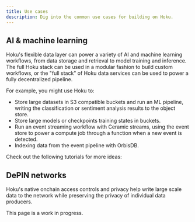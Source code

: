 ```yaml
---
title: Use cases
description: Dig into the common use cases for building on Hoku.
---
```



## AI & machine learning

Hoku's flexible data layer can power a variety of AI and machine learning workflows, from data storage and retrieval to
model training and inference. The full Hoku stack can be used in a modular fashion to build custom workflows, or the
"full stack" of Hoku data services can be used to power a fully decentralized pipeline.

For example, you might use Hoku to:

- Store large datasets in S3 compatible buckets and run an ML pipeline, writing the classification or sentiment analysis
  results to the object store.
- Store large models or checkpoints training states in buckets.
- Run an event streaming workflow with Ceramic streams, using the event store to power a compute job through a function
  when a new event is detected.
- Indexing data from the event pipeline with OrbisDB.

Check out the following tutorials for more ideas:

<Cards>
  <Card title="Basin" href="/tutorials/basin-ml" />
  <Card title="Ceramic" href="/tutorials/ceramic-ml" />
  <Card title="OrbisDB" href="/tutorials/orbisdb-indexing" />
  <Card title="Hoku full stack" href="/tutorials/hoku-ml-pipeline" />
</Cards>

## DePIN networks

Hoku's native onchain access controls and privacy help write large scale data to the network while preserving the
privacy of individual data producers.

<Callout type="info">

This page is a work in progress.

</Callout>
